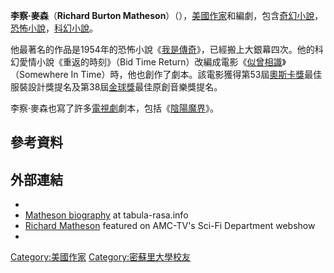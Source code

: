 {{Infobox writer <!-- for more information see [[:Template:Infobox_writer/doc|:Template:Infobox writer/doc]] -->
| image        = Richard Matheson.jpg
| caption      = 李察·麥森
| pseudonym    = Logan Swanson<ref name=isfdb/>
| birth_name   = Richard Burton Matheson
| birth_date   = {{birth date|1926|02|20}}
| birth_place  = [[美國|美國]][[紐澤西州|紐澤西州]][[艾倫代爾|艾倫代爾]]
| death_date   = {{death date and age|2013|06|23|1926|02|20}}
| death_place  = [[美國|美國]][[洛杉磯|洛杉磯]]
| alma_mater   = [[密蘇里大學|密蘇里大學]]
| occupation   = [[小說家|小說家]]<br>[[劇作家|劇作家]]
| period       = 1950年–2013年
| genre        = [[科幻小說|科幻小說]]<br>[[奇幻小說|奇幻小說]]<br>[[恐怖小說|恐怖小說]]
| notableworks = 《[[我是傳奇_(小說)|我是傳奇]]》<br>《[[重返的時刻|重返的時刻]]》<br>《[[縮小人|縮小人]]》
| awards       = [[世界奇幻獎|世界奇幻獎]]<br>[[布蘭姆·史托克獎|布蘭姆·史托克獎]]
| signature    = RichardMatheson.png
}}
'''李察·麥森'''（'''Richard Burton Matheson'''）（{{bd|1926年|2月20日|2013年|6月23日|catIdx=Matheson}}），[[美國|美國]][[作家|作家]]和編劇，包含[[奇幻小說|奇幻小說]]，[[恐怖小說|恐怖小說]]，[[科幻小說|科幻小說]]。

他最著名的作品是1954年的恐怖小說《[[我是傳奇_(小說)|我是傳奇]]》，已經搬上大銀幕四次。他的科幻愛情小說《重返的時刻》（Bid Time Return）改編成電影《[[似曾相识_(电影)|似曾相識]]》（Somewhere In Time）時，他也創作了劇本。該電影獲得第53屆[[奧斯卡獎|奧斯卡獎]]最佳服裝設計獎提名及第38屆[[金球獎|金球獎]]最佳原創音樂獎提名。

李察·麥森也寫了許多[[電視劇|電視劇]]劇本，包括《[[陰陽魔界|陰陽魔界]]》。

==參考資料==

{{reflist |25em |refs=<ref name=isfdb>
{{isfdb name |531}} ('''ISFDB'''). Retrieved April 13, 2013. Select a title to see its linked publication history and general information. Select a particular edition (title) for more data at that level, such as a front cover image or linked contents.</ref>

}}

==外部連結==
{{commons category|Richard Matheson}}
{{wikiquote|:en:Richard Matheson|李察·麥森}}
*{{isfdb name|531}}
*[http://www.tabula-rasa.info/DarkAges/RichardMatheson.html Matheson biography] {{Wayback|url=http://www.tabula-rasa.info/DarkAges/RichardMatheson.html |date=20090912232914 }} at tabula-rasa.info
*[http://blogs.amctv.com/scifiscanner/2007/12/scifi-dept-i-am.html Richard Matheson] {{Wayback|url=http://blogs.amctv.com/scifiscanner/2007/12/scifi-dept-i-am.html |date=20071215231340 }} featured on AMC-TV's Sci-Fi Department webshow
*{{IMDb name|0558577}}

{{Authority control}}
{{DEFAULTSORT:Matheson, Richard}}

[[Category:美國作家|Category:美國作家]]
[[Category:密蘇里大學校友|Category:密蘇里大學校友]]